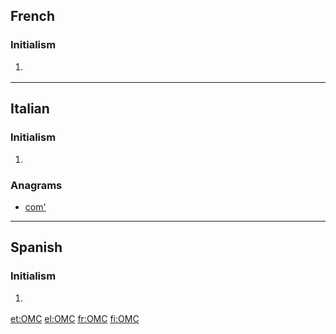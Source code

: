 ==French==

===Initialism===
{{fr-initialism}}

# {{initialism of|Organisation mondiale du commerce|lang=fr}} {{gloss|[[WTO]] ([[World Trade Organisation]])}}

----

==Italian==

===Initialism===
{{fr-initialism}}

# {{initialism of|Organizzazione Mondiale del Commercio|lang=it}} {{gloss|[[WTO]] ([[World Trade Organisation]])}}

===Anagrams===
* [[com'#Italian|com']]

----

==Spanish==

===Initialism===
{{fr-initialism}}

# {{initialism of|Organización Mundial de Comercio|lang=es}} {{gloss|[[WTO]] ([[World Trade Organisation]])}}

[[et:OMC]]
[[el:OMC]]
[[fr:OMC]]
[[fi:OMC]]